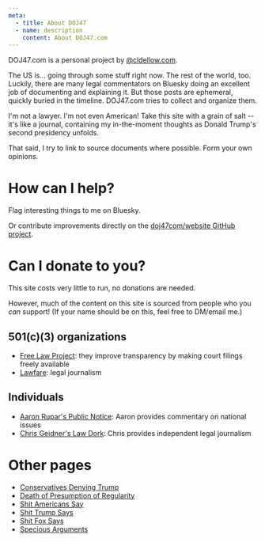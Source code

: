 ```yaml
---
meta:
  - title: About DOJ47
  - name: description
    content: About DOJ47.com
---
```




<Frame frontmatter={frontmatter}>
DOJ47.com is a personal project by <a href="https://bsky.app/profile/cldellow.com">@cldellow.com</a>.

The US is... going through some stuff right now. The rest of the world, too. Luckily, there are many legal commentators on Bluesky doing an excellent job of documenting and explaining it. But those posts are ephemeral, quickly buried in the timeline. DOJ47.com tries to collect and organize them.

I'm not a lawyer. I'm not even American! Take this site with a grain of salt -- it's like a journal, containing my in-the-moment thoughts as Donald Trump's second presidency unfolds.

That said, I try to link to source documents where possible. Form your own opinions.

# How can I help?

Flag interesting things to me on Bluesky.

Or contribute improvements directly on the [doj47com/website GitHub project](https://github.com/doj47com/website).

# Can I donate to you?

This site costs very little to run, no donations are needed.

However, much of the content on this site is sourced from people who you _can_ support! (If your name should be on this, feel free to DM/email me.)

## 501(c)(3) organizations

- [Free Law Project](https://free.law/donate/): they improve transparency by making court filings freely available
- [Lawfare](https://www.lawfaremedia.org/about/support): legal journalism

## Individuals

- [Aaron Rupar's Public Notice](https://www.publicnotice.co/about): Aaron provides commentary on national issues
- [Chris Geidner's Law Dork](https://www.lawdork.com/about): Chris provides independent legal journalism

# Other pages

- [Conservatives Denying Trump](/conservatives-denying-trump)
- [Death of Presumption of Regularity](/death-presumption-regularity)
- [Shit Americans Say](/shit-americans-say)
- [Shit Trump Says](/shit-trump-says)
- [Shit Fox Says](/shit-fox-says)
- [Specious Arguments](/specious-arguments)

</Frame>
